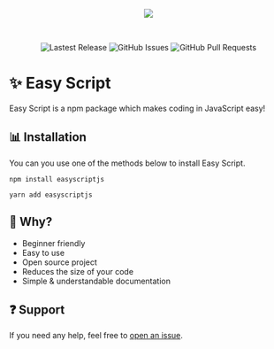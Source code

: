 <p align="center">
  <img src="https://images.easyscript.dev/banner.png" />
</p>

<br />

<p align="center">
  <img alt="Lastest Release" src="https://img.shields.io/github/v/release/easyscriptjs/easyscript?style=for-the-badge" />
  <img alt="GitHub Issues" src="https://img.shields.io/github/issues-raw/easyscriptjs/easyscript?label=Issues&style=for-the-badge" />
  <img alt="GitHub Pull Requests" src="https://img.shields.io/github/issues-pr-raw/easyscriptjs/easyscript?label=Pull%20Requests&style=for-the-badge" />
</p>

# ✨ Easy Script

Easy Script is a npm package which makes coding in JavaScript easy!

## 📊 Installation

You can you use one of the methods below to install Easy Script.

```
npm install easyscriptjs
```

```
yarn add easyscriptjs
```

## 🤔 Why?

- Beginner friendly
- Easy to use
- Open source project
- Reduces the size of your code
- Simple & understandable documentation

## ❓ Support

If you need any help, feel free to [open an issue](https://github.com/EasyScriptJS/EasyScript/issues/new/choose).
